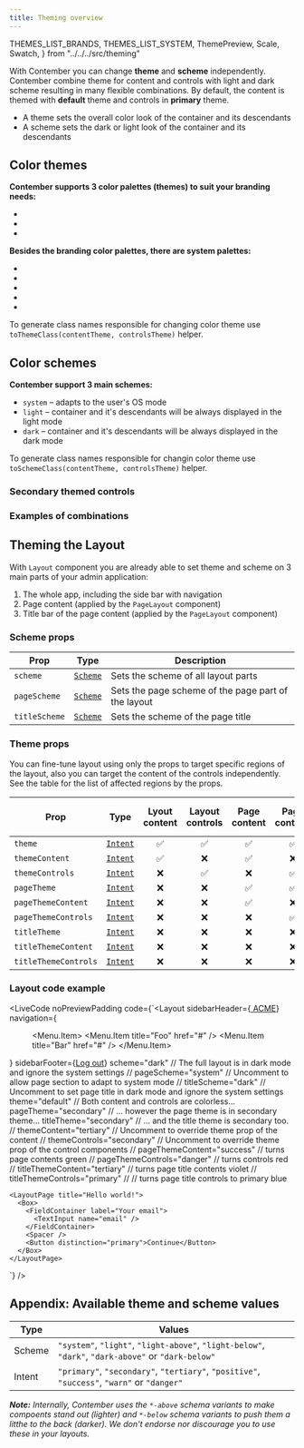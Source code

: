 ```yaml
---
title: Theming overview
---
```


  THEMES_LIST_BRANDS,
  THEMES_LIST_SYSTEM,
  ThemePreview,
  Scale,
  Swatch,
} from "../../../src/theming"

With Contember you can change **theme** and **scheme** independently. Contember combine theme for content and controls with light and dark scheme resulting in many flexible combinations. By default, the content is themed with **default** theme and controls in **primary** theme.

- A theme sets the overall color look of the container and its descendants
- A scheme sets the dark or light look of the container and its descendants

## Color themes

**Contember supports 3 color palettes (themes) to suit your branding needs:**
- <Scale name={THEMES_LIST_BRANDS[0]} direction="horizontal" />
- <Scale name={THEMES_LIST_BRANDS[1]} direction="horizontal" />
- <Scale name={THEMES_LIST_BRANDS[2]} direction="horizontal" />

**Besides the branding color palettes, there are system palettes:**
- <Scale name={THEMES_LIST_SYSTEM[0]} direction="horizontal" />
- <Scale name={THEMES_LIST_SYSTEM[1]} direction="horizontal" />
- <Scale name={THEMES_LIST_SYSTEM[2]} direction="horizontal" />
- <Scale name={THEMES_LIST_SYSTEM[3]} direction="horizontal" />
- <Scale name={THEMES_LIST_SYSTEM[4]} direction="horizontal" />

To generate class names responsible for changing color theme use `toThemeClass(contentTheme, controlsTheme)` helper.

## Color schemes

**Contember support 3 main schemes:**
- `system` – adapts to the user's OS mode
- `light` – container and it's descendants will be always displayed in the light mode
- `dark` – container and it's descendants will be always displayed in the dark mode

<Stack direction="horizontal" className="md:flex-wrap">
  <ThemePreview heading="Light scheme with default theming" scheme="light" />
  <ThemePreview heading="Dark scheme with default theming" scheme="dark" />
  <ThemePreview heading="System scheme with default theming" scheme="system" />
</Stack>

To generate class names responsible for changin color theme use `toSchemeClass(contentTheme, controlsTheme)` helper.

### Secondary themed controls

<Stack direction="horizontal" className="md:flex-wrap">
  <ThemePreview heading="Light scheme with secondary themed primary button on default content theme" scheme="light" themeControls="secondary" />
  <ThemePreview heading="Dark scheme with secondary themed primary button on default content theme" scheme="dark" themeControls="secondary" />
  <ThemePreview heading="System scheme with secondary themed primary button on default content theme" scheme="system" themeControls="secondary" />
</Stack>

### Examples of combinations

<Stack direction="horizontal" className="md:flex-wrap">
  <ThemePreview heading="Light scheme with success theme for content and positive for primary button and content" scheme="light" theme="success" themeControls="positive" />
  <ThemePreview heading="Dark scheme with success theme for content and positive for primary button and content" scheme="dark" theme="success" themeControls="positive" />
  <ThemePreview heading="System scheme with success theme for content and positive for primary button and content" scheme="system" theme="success" themeControls="positive" />
</Stack>

<Spacer />

<Stack direction="horizontal" className="md:flex-wrap">
  <ThemePreview heading="Light scheme with danger themed primary button on primary themed content" scheme="light" theme="primary" themeControls="danger" controls />
  <ThemePreview heading="Dark scheme with danger themed primary button on primary themed content" scheme="dark" theme="primary" themeControls="danger" controls />
  <ThemePreview heading="System scheme with danger themed primary button on primary themed content" scheme="system" theme="primary" themeControls="danger" controls />
</Stack>

## Theming the Layout

With `Layout` component you are already able to set theme and scheme on 3 main parts of your admin application:

1. The whole app, including the side bar with navigation
2. Page content (applied by the `PageLayout` component)
3. Title bar of the page content (applied by the `PageLayout` component)

### Scheme props

Prop          | Type     | Description
--------------|----------|------------
`scheme`      | [`Scheme`](#appendix-available-theme-and-scheme-values) | Sets the scheme of all layout parts
`pageScheme`  | [`Scheme`](#appendix-available-theme-and-scheme-values) | Sets the page scheme of the page part of the layout
`titleScheme` | [`Scheme`](#appendix-available-theme-and-scheme-values) | Sets the scheme of the page title

### Theme props

You can fine-tune layout using only the props to target specific regions of the layout, also you can target the content of the controls independently. See the table for the list of affected regions by the props.

Prop                 | Type     | Lyout content | Layout controls | Page content | Page controls | Page title content | Page title controls |
---------------------|----------|:-------------:|:---------------:|:------------:|:-------------:|:------------------:|:-------------------:|
`theme`              | [`Intent`](#appendix-available-theme-and-scheme-values) | ✅ | ✅ | ✅ | ✅ | ✅ | ✅
`themeContent`       | [`Intent`](#appendix-available-theme-and-scheme-values) | ✅ | ❌ | ✅ | ❌ | ✅ | ❌
`themeControls`      | [`Intent`](#appendix-available-theme-and-scheme-values) | ❌ | ✅ | ❌ | ✅ | ❌ | ✅
`pageTheme`          | [`Intent`](#appendix-available-theme-and-scheme-values) | ❌ | ❌ | ✅ | ✅ | ✅ | ✅
`pageThemeContent`   | [`Intent`](#appendix-available-theme-and-scheme-values) | ❌ | ❌ | ✅ | ❌ | ✅ | ❌
`pageThemeControls`  | [`Intent`](#appendix-available-theme-and-scheme-values) | ❌ | ❌ | ❌ | ✅ | ❌ | ✅
`titleTheme`         | [`Intent`](#appendix-available-theme-and-scheme-values) | ❌ | ❌ | ❌ | ❌ | ✅ | ✅
`titleThemeContent`  | [`Intent`](#appendix-available-theme-and-scheme-values) | ❌ | ❌ | ❌ | ❌ | ✅ | ❌
`titleThemeControls` | [`Intent`](#appendix-available-theme-and-scheme-values) | ❌ | ❌ | ❌ | ❌ | ❌ | ✅

### Layout code example

<LiveCode
  noPreviewPadding
  code={`<Layout
    sidebarHeader={<a href="#home"><Icon blueprintIcon="home" /> ACME</a>}
    navigation={<Menu id="main-navigation">
      <Menu.Item>
        <Menu.Item title="Foo" href="#" />
        <Menu.Item title="Bar" href="#" />
      </Menu.Item>
    </Menu>}
    sidebarFooter={<a href="#logout">Log out</a>}
    scheme="dark" // The full layout is in dark mode and ignore the system settings
    // pageScheme="system" // Uncomment to allow page section to adapt to system mode
    // titleScheme="dark" // Uncomment to set page title in dark mode and ignore the system settings
    theme="default" // Both content and controls are colorless...
    pageTheme="secondary" // ... however the page theme is in secondary theme...
    titleTheme="secondary" // ... and the title theme is secondary too.
    // themeContent="tertiary" // Uncomment to override theme prop of the content
    // themeControls="secondary" // Uncomment to override theme prop of the control components
    // pageThemeContent="success" // turns page contents green
    // pageThemeControls="danger" // turns controls red
    // titleThemeContent="tertiary" // turns page title contents violet
    // titleThemeControls="primary" // // turns page title controls to primary blue
  >
    <LayoutPage title="Hello world!">
      <Box>
        <FieldContainer label="Your email">
          <TextInput name="email" />
        </FieldContainer>
        <Spacer />
        <Button distinction="primary">Continue</Button>
      </Box>
    </LayoutPage>
  </Layout>`}
/>

## Appendix: Available theme and scheme values

Type | Values
-----|--------
Scheme | `"system"`, `"light"`, `"light-above"`, `"light-below"`, `"dark"`, `"dark-above"` or `"dark-below"`
Intent | `"primary"`, `"secondary"`, `"tertiary"`, `"positive"`, `"success"`, `"warn"` or `"danger"`

_**Note:** Internally, Contember uses the `*-above` schema variants to make compoents stand out (lighter) and `*-below` schema variants to push them a litthe to the back (darker). We don't endorse nor discourage you to use these in your layouts._
